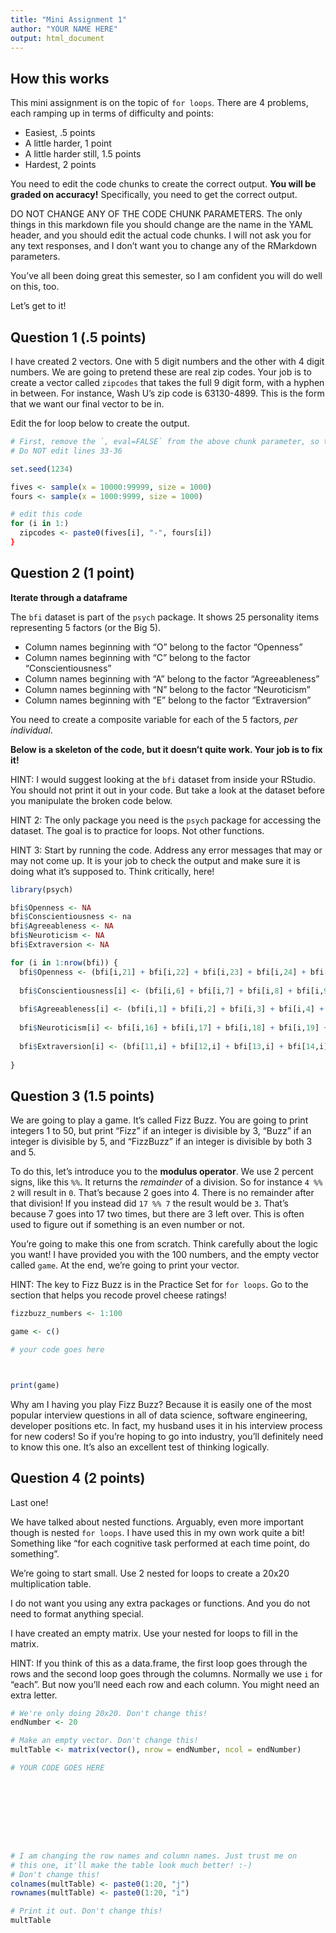 ```yaml
---
title: "Mini Assignment 1"
author: "YOUR NAME HERE"
output: html_document
---
```


## How this works
This mini assignment is on the topic of `for loops`. There are 4 problems, each ramping up in terms of difficulty and points:

- Easiest, .5 points
- A little harder, 1 point
- A little harder still, 1.5 points
- Hardest, 2 points

You need to edit the code chunks to create the correct output. **You will be graded on accuracy!** Specifically, you need to get the correct output.

DO NOT CHANGE ANY OF THE CODE CHUNK PARAMETERS. The only things in this markdown file you should change are the name in the YAML header, and you should edit the actual code chunks. I will not ask you for any text responses, and I don't want you to change any of the RMarkdown parameters. 

You've all been doing great this semester, so I am confident you will do well on this, too. 

Let's get to it!

## Question 1 (.5 points)

I have created 2 vectors. One with 5 digit numbers and the other with 4 digit numbers. We are going to pretend these are real zip codes. Your job is to create a vector called `zipcodes` that takes the full 9 digit form, with a hyphen in between. For instance, Wash U's zip code is 63130-4899. This is the form that we want our final vector to be in. 

Edit the for loop below to create the output. 

```r
# First, remove the `, eval=FALSE` from the above chunk parameter, so that it only says "```{r}"
# Do NOT edit lines 33-36

set.seed(1234)

fives <- sample(x = 10000:99999, size = 1000)
fours <- sample(x = 1000:9999, size = 1000)

# edit this code
for (i in 1:) 
  zipcodes <- paste0(fives[i], "-", fours[i])
}


```


## Question 2 (1 point)

**Iterate through a dataframe**

The `bfi` dataset is part of the `psych` package. It shows 25 personality items representing 5 factors (or the Big 5).

- Column names beginning with "O" belong to the factor "Openness"
- Column names beginning with "C" belong to the factor "Conscientiousness"
- Column names beginning with "A" belong to the factor "Agreeableness"
- Column names beginning with "N" belong to the factor "Neuroticism"
- Column names beginning with "E" belong to the factor "Extraversion"

You need to create a composite variable for each of the 5 factors, *per individual*. 

**Below is a skeleton of the code, but it doesn't quite work. Your job is to fix it!**

HINT: I would suggest looking at the `bfi` dataset from inside your RStudio. You should not print it out in your code. But take a look at the dataset before you manipulate the broken code below.

HINT 2: The only package you need is the `psych` package for accessing the dataset. The goal is to practice for loops. Not other functions. 

HINT 3: Start by running the code. Address any error messages that may or may not come up. It is your job to check the output and make sure it is doing what it's supposed to. Think critically, here!

```r
library(psych)

bfi$Openness <- NA
bfi$Conscientiousness <- na
bfi$Agreeableness <- NA
bfi$Neuroticism <- NA
bfi$Extraversion <- NA

for (i in 1:nrow(bfi)) {
  bfi$Openness <- (bfi[i,21] + bfi[i,22] + bfi[i,23] + bfi[i,24] + bfi[i,25])/5
  
  bfi$Conscientiousness[i] <- (bfi[i,6] + bfi[i,7] + bfi[i,8] + bfi[i,9] + bfi[i,10])/5
  
  bfi$Agreeableness[i] <- (bfi[i,1] + bfi[i,2] + bfi[i,3] + bfi[i,4] + bfi[i,5])/5
  
  bfi$Neuroticism[i] <- bfi[i,16] + bfi[i,17] + bfi[i,18] + bfi[i,19] + bfi[i,20]
  
  bfi$Extraversion[i] <- (bfi[11,i] + bfi[12,i] + bfi[13,i] + bfi[14,i] + bfi[15,i])/5
  
}
```

## Question 3 (1.5 points)

We are going to play a game. It's called Fizz Buzz. You are going to print integers 1 to 50, but print “Fizz” if an integer is divisible by 3, “Buzz” if an integer is divisible by 5, and “FizzBuzz” if an integer is divisible by both 3 and 5.

To do this, let's introduce you to the **modulus operator**. We use 2 percent signs, like this `%%`. It returns the *remainder* of a division. So for instance `4 %% 2` will result in `0`. That's because 2 goes into 4. There is no remainder after that division! If you instead did `17 %% 7` the result would be `3`. That's because 7 goes into 17 two times, but there are 3 left over. This is often used to figure out if something is an even number or not. 

You're going to make this one from scratch. Think carefully about the logic you want! I have provided you with the 100 numbers, and the empty vector called `game`. At the end, we're going to print your vector. 

HINT: The key to Fizz Buzz is in the Practice Set for `for loops`. Go to the section that helps you recode provel cheese ratings!

```r
fizzbuzz_numbers <- 1:100

game <- c()

# your code goes here



print(game)
```

Why am I having you play Fizz Buzz? Because it is easily one of the most popular interview questions in all of data science, software engineering, developer positions etc. In fact, my husband uses it in his interview process for new coders! So if you're hoping to go into industry, you'll definitely need to know this one. It's also an excellent test of thinking logically. 

## Question 4 (2 points)

Last one! 

We have talked about nested functions. Arguably, even more important though is nested `for loops`. I have used this in my own work quite a bit! Something like "for each cognitive task performed at each time point, do something". 

We're going to start small. Use 2 nested for loops to create a 20x20 multiplication table. 

I do not want you using any extra packages or functions. And you do not need to format anything special. 

I have created an empty matrix. Use your nested for loops to fill in the matrix. 

HINT: If you think of this as a data.frame, the first loop goes through the rows and the second loop goes through the columns. Normally we use `i` for "each". But now you'll need each row and each column. You might need an extra letter.

```r
# We're only doing 20x20. Don't change this!
endNumber <- 20

# Make an empty vector. Don't change this!
multTable <- matrix(vector(), nrow = endNumber, ncol = endNumber)

# YOUR CODE GOES HERE









# I am changing the row names and column names. Just trust me on
# this one, it'll make the table look much better! :-)
# Don't change this!
colnames(multTable) <- paste0(1:20, "j")
rownames(multTable) <- paste0(1:20, "i")

# Print it out. Don't change this!
multTable
```

